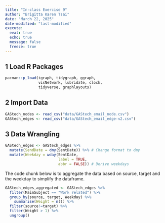 ```yaml
---
title: "In-class Exercise 9"
author: "Brigitta Karen Tsai"
date: "March 22, 2025"
date-modified: "last-modified"
execute: 
  eval: true
  echo: true
  message: false
  freeze: true
---
```


## 1 Load R Packages

```r
pacman::p_load(igraph, tidygraph, ggraph, 
               visNetwork, lubridate, clock,
               tidyverse, graphlayouts)
```

## 2 Import Data

```r
GAStech_nodes <- read_csv("data/GAStech_email_node.csv")
GAStech_edges <- read_csv("data/GAStech_email_edge-v2.csv")
```

## 3 Data Wrangling

```r
GAStech_edges <- GAStech_edges %>%
  mutate(SendDate = dmy(SentDate)) %>% # Change format to dmy
  mutate(Weekday = wday(SentDate,
                        label = TRUE,
                        abbr = FALSE)) # Derive weekdays
```

The code chunk below is to aggregate the data based on source, target and the weekday to simplify the dataframe.

```r
GAStech_edges_aggregated <- GAStech_edges %>%
  filter(MainSubject == "Work related") %>%
  group_by(source, target, Weekday) %>%
    summarise(Weight = n()) %>%
  filter(source!=target) %>%
  filter(Weight > 1) %>%
  ungroup()
```

